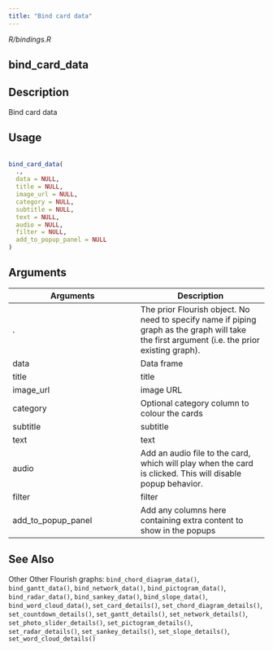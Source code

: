 ```yaml
---
title: "Bind card data"
---
```


*R/bindings.R*

## bind_card_data

## Description
 Bind card data 


## Usage
```r
 
bind_card_data( 
  ., 
  data = NULL, 
  title = NULL, 
  image_url = NULL, 
  category = NULL, 
  subtitle = NULL, 
  text = NULL, 
  audio = NULL, 
  filter = NULL, 
  add_to_popup_panel = NULL 
) 
```

## Arguments
|Arguments|Description|
|---|---|
| . | The prior Flourish object. No need to specify name if piping graph as the graph will take the first argument (i.e. the prior existing graph). |
| data | Data frame |
| title | title |
| image_url | image URL |
| category | Optional category column to colour the cards |
| subtitle | subtitle |
| text | text |
| audio | Add an audio file to the card, which will play when the card is clicked. This will disable popup behavior. |
| filter | filter |
| add_to_popup_panel | Add any columns here containing extra content to show in the popups |






## See Also
 Other Other Flourish graphs:  `bind_chord_diagram_data()`, `bind_gantt_data()`, `bind_network_data()`, `bind_pictogram_data()`, `bind_radar_data()`, `bind_sankey_data()`, `bind_slope_data()`, `bind_word_cloud_data()`, `set_card_details()`, `set_chord_diagram_details()`, `set_countdown_details()`, `set_gantt_details()`, `set_network_details()`, `set_photo_slider_details()`, `set_pictogram_details()`, `set_radar_details()`, `set_sankey_details()`, `set_slope_details()`, `set_word_cloud_details()` 

